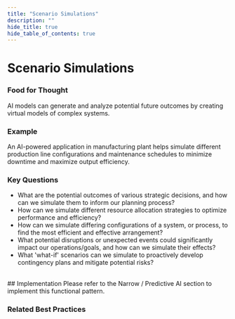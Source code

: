```yaml
---
title: "Scenario Simulations"
description: ""
hide_title: true
hide_table_of_contents: true
---
```



<PageViewTracker />

<div className="hero-header">
  <h1>Scenario Simulations</h1>
</div>

### Food for Thought

AI models can generate and analyze potential future outcomes by creating virtual models of complex systems.

### Example

An AI-powered application in manufacturing plant helps simulate different production line configurations and maintenance schedules to minimize downtime and maximize output efficiency.

### Key Questions

- What are the potential outcomes of various strategic decisions, and how can we simulate them to inform our planning process?
- How can we simulate different resource allocation strategies to optimize performance and efficiency?
- How can we simulate differing configurations of a system, or process, to find the most efficient and effective arrangement?
- What potential disruptions or unexpected events could significantly impact our operations/goals, and how can we simulate their effects?
- What 'what-if' scenarios can we simulate to proactively develop contingency plans and mitigate potential risks?

<br />

<div className="section-with-background blue">
  ## Implementation
  Please refer to the Narrow / Predictive AI section to implement this functional pattern.

### Related Best Practices

<ul className="button-grid">
  <IconLinkButton href="/docs/technical-view/narrow-ai/" text="Narrow AI" />
</ul>

</div>
